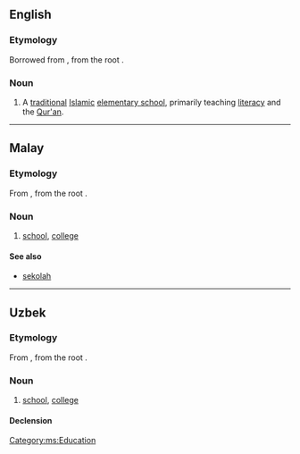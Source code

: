 ==English==
{{wiki}}

===Etymology===
Borrowed from {{bor|en|ar|مَكْتَب}}, from the root {{ar-root|ك|ت|ب|nocat=1}}.

===Noun===
{{en-noun}}

# A [[traditional]] [[Islamic]] [[elementary school]], primarily teaching [[literacy]] and the [[Qur'an]].

----

==Malay==

===Etymology===
From {{der|ms|ar|مَكْتَب}}, from the root {{ar-root|ك|ت|ب|nocat=1}}.

===Noun===
{{ms-noun|j=مکتب}}

# [[school]], [[college]]

====See also====
* [[sekolah]]

[[Category:ms:Education]]

----

==Uzbek==
{{uz-variant|c=мактаб|r=maktab|a=}}

===Etymology===
From {{der|uz|ar|مَكْتَب}}, from the root {{ar-root|ك|ت|ب|nocat=1}}.

===Noun===
{{uz-noun}}

# [[school]], [[college]]

====Declension====
{{uz-decl-noun}}